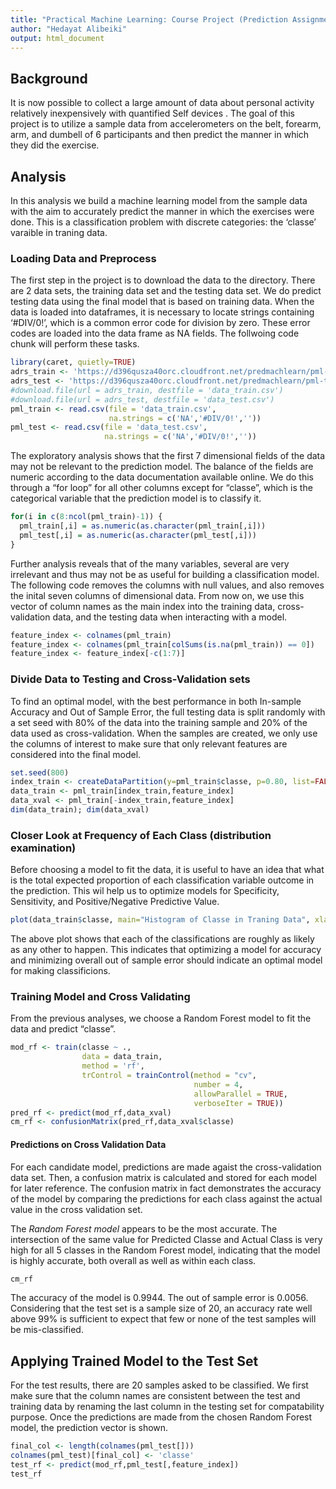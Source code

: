 ```yaml
---
title: "Practical Machine Learning: Course Project (Prediction Assignment Writeup)"
author: "Hedayat Alibeiki"
output: html_document
---
```


## Background
It is now possible to collect a large amount of data about personal activity relatively inexpensively with quantified Self devices . The goal of this project is to utilize a sample data from accelerometers on the belt, forearm, arm, and dumbell of 6 participants and then predict the manner in which they did the exercise. 

## Analysis
In this analysis we build a machine learning model from the sample data with the aim to accurately predict the manner in which the exercises were done. This is a classification problem with discrete categories: the 'classe' varaible in traning data.

### Loading Data and Preprocess
The first step in the project is to download the data to the directory. There are 2 data sets, the training data set and the testing data set. We do predict testing data using the final model that is based on training data. When the data is loaded into dataframes, it is necessary to locate strings containing '#DIV/0!', which is a common error code for division by zero. These error codes are loaded into the data frame as NA fields. The follwoing code chunk will perform these tasks.
```r
library(caret, quietly=TRUE)
adrs_train <- 'https://d396qusza40orc.cloudfront.net/predmachlearn/pml-training.csv'
adrs_test <- 'https://d396qusza40orc.cloudfront.net/predmachlearn/pml-testing.csv'
#download.file(url = adrs_train, destfile = 'data_train.csv')
#download.file(url = adrs_test, destfile = 'data_test.csv')
pml_train <- read.csv(file = 'data_train.csv',
                      na.strings = c('NA','#DIV/0!',''))
pml_test <- read.csv(file = 'data_test.csv',
                     na.strings = c('NA','#DIV/0!',''))
```
The exploratory analysis shows that the first 7 dimensional fields of the data may not be relevant to the prediction model. The balance of the fields are numeric according to the data documentation available online. We do this through a "for loop" for all other columns except for "classe", which is the categorical variable that the prediction model is to classify it.

```r
for(i in c(8:ncol(pml_train)-1)) {
  pml_train[,i] = as.numeric(as.character(pml_train[,i]))
  pml_test[,i] = as.numeric(as.character(pml_test[,i]))
}
```
Further analysis reveals that of the many variables, several are very irrelevant and thus may not be as useful for building a classification model. The following code removes the columns with null values, and also removes the inital seven columns of dimensional data. From now on, we use this vector of column names as the main index into the training data, cross-validation data, and the testing data when interacting with a model.

```r
feature_index <- colnames(pml_train)
feature_index <- colnames(pml_train[colSums(is.na(pml_train)) == 0])
feature_index <- feature_index[-c(1:7)]

```

### Divide Data to Testing and Cross-Validation sets
To find an optimal model, with the best performance in both In-sample Accuracy  and Out of Sample Error, the full testing data is split randomly with a set seed with 80% of the data into the training sample and 20% of the data used as cross-validation. When the samples are created, we only use the columns of interest to make sure that only relevant features are considered into the final model.

```r
set.seed(800)
index_train <- createDataPartition(y=pml_train$classe, p=0.80, list=FALSE)
data_train <- pml_train[index_train,feature_index]
data_xval <- pml_train[-index_train,feature_index]
dim(data_train); dim(data_xval)
```

### Closer Look at Frequency of Each Class (distribution examination)

Before choosing a model to fit the data, it is useful to have an idea that what is the total expected proportion of each classification variable outcome in the prediction. This wil help us to optimize models for Specificity, Sensitivity, and Positive/Negative Predictive Value. 

```r
plot(data_train$classe, main="Histogram of Classe in Traning Data", xlab="Classe of Excercise", ylab="Frequency in Training Data")
```

The above plot shows that each of the classifications are roughly as likely as any other to happen. This indicates that optimizing a model for accuracy and minimizing overall out of sample error should indicate an optimal model for making classificions.

### Training Model and Cross Validating

From the previous analyses, we choose a Random Forest model to fit the data and predict "classe".

```r
mod_rf <- train(classe ~ .,
                data = data_train, 
                method = 'rf', 
                trControl = trainControl(method = "cv", 
                                         number = 4, 
                                         allowParallel = TRUE, 
                                         verboseIter = TRUE))
pred_rf <- predict(mod_rf,data_xval)
cm_rf <- confusionMatrix(pred_rf,data_xval$classe)
```

#### Predictions on Cross Validation Data

For each candidate model, predictions are made agaist the cross-validation data set. Then, a confusion matrix is calculated and stored for each model for later reference. The confusion matrix in fact demonstrates the accuracy of the model by comparing the predictions for each class against the actual value in the cross validation set.

The *Random Forest model* appears to be the most accurate.  The intersection of the same value for Predicted Classe and Actual Class is very high for all 5 classes in the Random Forest model, indicating that the model is highly accurate, both overall as well as within each class.


```r
cm_rf
```

The accuracy of the model is 0.9944. The out of sample error is 0.0056. Considering that the test set is a sample size of 20, an accuracy rate well above 99% is sufficient to expect that few or none of the test samples will be mis-classified.

## Applying Trained Model to the Test Set

For the test results, there are 20 samples asked to be classified. We first make sure that the column names are consistent between the test and training data by renaming the last column in the testing set for compatability purpose. Once the predictions are made from the chosen Random Forest model, the prediction vector is shown.

```r
final_col <- length(colnames(pml_test[]))
colnames(pml_test)[final_col] <- 'classe'
test_rf <- predict(mod_rf,pml_test[,feature_index])
test_rf

```

